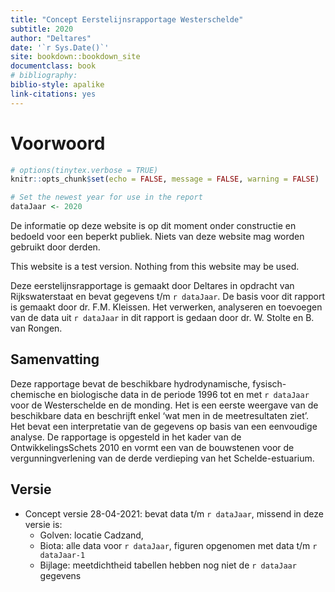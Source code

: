 ```yaml
---
title: "Concept Eerstelijnsrapportage Westerschelde"
subtitle: 2020
author: "Deltares"
date: '`r Sys.Date()`'
site: bookdown::bookdown_site
documentclass: book
# bibliography: 
biblio-style: apalike
link-citations: yes
---
```

# Voorwoord

```r
# options(tinytex.verbose = TRUE)
knitr::opts_chunk$set(echo = FALSE,	message = FALSE, warning = FALSE)

# Set the newest year for use in the report
dataJaar <- 2020
```

De informatie op deze website is op dit moment onder constructie en bedoeld voor een beperkt publiek. Niets van deze website mag worden gebruikt door derden.

This website is a test version. Nothing from this website may be used.

Deze eerstelijnsrapportage is gemaakt door Deltares in opdracht van Rijkswaterstaat en bevat gegevens t/m `r dataJaar`. De basis voor dit rapport is gemaakt door dr. F.M. Kleissen. Het verwerken, analyseren en toevoegen van de data uit `r dataJaar` in dit rapport is gedaan door dr. W. Stolte en B. van Rongen.

## Samenvatting

Deze rapportage bevat de beschikbare hydrodynamische, fysisch-chemische en biologische data in de periode 1996 tot en met `r dataJaar` voor de Westerschelde en de monding. Het is een eerste weergave van de beschikbare data en beschrijft enkel ‘wat men in de meetresultaten ziet’. Het bevat een interpretatie van de gegevens op basis van een eenvoudige analyse. De rapportage is opgesteld in het kader van de OntwikkelingsSchets 2010 en vormt een van de bouwstenen voor de vergunningverlening van de derde verdieping van het Schelde-estuarium.

## Versie {#rapportversie}

* Concept versie 28-04-2021: bevat data t/m `r dataJaar`, missend in deze versie is:
  + Golven: locatie Cadzand, 
  + Biota: alle data voor `r dataJaar`, figuren opgenomen met data t/m `r dataJaar-1`
  + Bijlage: meetdichtheid tabellen hebben nog niet de `r dataJaar` gegevens
  
